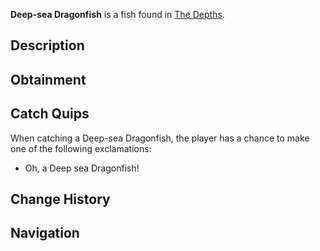 {{FishInfobox
|image          = Deep-sea Dragonfish.png
|rarity         = Common
|sea            = First Sea
|location       = [[The Depths]]
|sublocation    = 
|sources        = Fishing Rod
|radar_location = 
|xp             = 25
|weather        = 
|time           = Night
|season         = 
|bait           = Deep Coral
|base_weight    = 4
|base_value     = 45
|weight_range   = 3.2
|base_chance    = 100
|base_resil     = 80
}}
'''Deep-sea Dragonfish''' is a {{Rarity|Common}} fish found in [[The Depths]].

== Description ==
{{Description|A bioluminescent predator with sharp fangs, glowing lure, and stealthy camouflage in ocean depths.|Bestiary Entry}}

== Obtainment ==
{{Description|Lurks deep in shadowy trenches during the Night|Bestiary Hint}}
{{Fish Availability|
The Depths
The Depths/Absolute Darkness
|top_rods      = 
Free Spirit Rod\271764.38\207069.47;
Leviathan's Fang Rod\270308.9\133355.91;
Trident Rod\261940.82\165950.58;
Azure Of Lagoon\256271.77\231544.25;
No-Life Rod\250661.85\237105.5;
Flimsy Rod\203457.25\173215.3;
Training Rod\230101.21\212691.26;
Magnet Rod\166628.64\146851.79;
Fast Rod\236129.73\236129.73;
Seraphic Rod\235837.58\235837.58;
Challenger's Rod\234395.21\234395.21;
Blazebringer Rod\229210.12\214414.22;
Rod Of The Forgotten Fang\227260.46\215352.87;
Ethereal Prism Rod\224698.88\12214.05;
Astralhook Rod\223040.71\4997.29;
Rod Of The Depths\220512.85\195869.01;
Zeus Rod\218998.42\201287.66;
Rod Of The Exalted One\217956.11\142633.69;
Verdant Shear Rod\217013.94\201805.11;
Depthseeker Rod\214479.91\184117.77;
Avalanche Rod\212713.47\165264.48;
Volcanic Rod\209895.24\152747.49;
Steady Rod\113495.74\71146.87
|recommended   = Trident Rod
}}

== Catch Quips ==
When catching a Deep-sea Dragonfish, the player has a chance to make one of the following exclamations:
* Oh, a Deep sea Dragonfish!

== Change History ==
{{Change History|{{subst:Current Version}}}}

== Navigation ==
{{Fish Navbox|The Depths}}